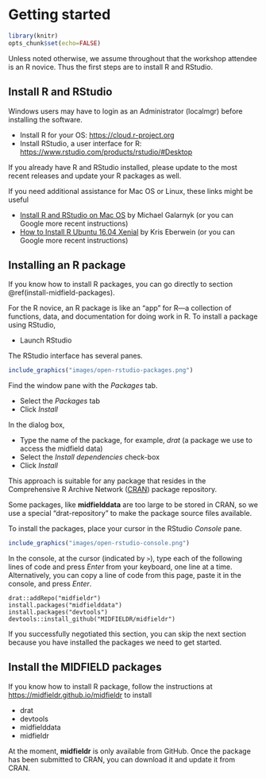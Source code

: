 # Getting started {#getting-started}

```r
library(knitr)
opts_chunk$set(echo=FALSE)
```


Unless noted otherwise, we assume throughout that the workshop attendee is an R novice. Thus the first steps are to install R and RStudio. 

## Install R and RStudio

Windows users may have to login as an Administrator (localmgr) before installing the software. 

- Install R for your OS: <https://cloud.r-project.org> 
- Install RStudio, a user interface for R:  <https://www.rstudio.com/products/rstudio/#Desktop> 

If you already have R and RStudio installed, please update to the most recent releases and update your R packages as well. 

If you need additional assistance for Mac OS or Linux, these links might be useful 

- [Install R and RStudio on Mac OS](https://medium.com/@GalarnykMichael/install-r-and-rstudio-on-mac-e911606ce4f4) by Michael Galarnyk (or you can Google more recent instructions)    
- [How to Install R Ubuntu 16.04 Xenial](https://www.datascienceriot.com//r/install-ubuntu16/) by Kris Eberwein (or you can Google more recent instructions)  


## Installing an R package

If you know how to install R packages, you can go directly to section \@ref(install-midfield-packages).  

For the R novice, an R package is like an "app" for R---a collection of functions, data, and documentation for doing work in R. To install a package using RStudio,  

- Launch RStudio 

The RStudio interface has several panes. 


```r
include_graphics("images/open-rstudio-packages.png")
```

Find the window pane with the *Packages* tab.

- Select the *Packages*  tab 
- Click *Install* 

In the dialog box, 

- Type the name of the package, for example, *drat*  (a package we use to access the midfield data) 
- Select the *Install dependencies* check-box 
- Click *Install*   

This approach is suitable for any package that resides in the Comprehensive R Archive Network ([CRAN](https://cran.r-project.org/)) package repository. 

Some packages, like **midfielddata** are too large to be stored in CRAN, so we use a special "drat-repository" to make the package source files available.

To install the packages, place your cursor in the RStudio *Console* pane. 

```r
include_graphics("images/open-rstudio-console.png")
```

In the console, at the cursor (indicated by  `>`), type each of the following lines of code and press *Enter* from your keyboard, one line at a time. Alternatively, you can copy a line of code from this page, paste it in the console, and press *Enter*. 

 
```
drat::addRepo("midfieldr") 
install.packages("midfielddata") 
install.packages("devtools") 
devtools::install_github("MIDFIELDR/midfieldr") 
```

If you successfully negotiated this section, you can skip the next section because you have installed the packages we need to get started. 


  

## Install the MIDFIELD packages {#install-midfield-packages}

If you know how to install R package, follow the instructions at 
<https://midfieldr.github.io/midfieldr>  to install  

- drat 
- devtools 
- midfielddata
- midfieldr 

At the moment, **midfieldr** is only available from GitHub. Once the package has been submitted to CRAN, you can download it and update it from CRAN. 
